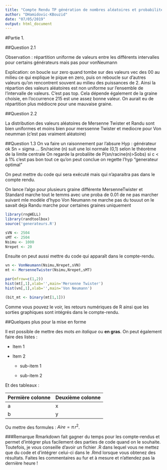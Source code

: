 ```yaml
---
title: "Compte Rendu TP génération de nombres aléatoires et probabilités"
author: "DHamidovic-KBouzid"
date: "07/05/2019"
output: html_document
---
```

#Partie 1.

##Question 2.1

Observation : répartition uniforme de valeurs entre les différents intervalles pour certains générateurs mais pas pour vonNeumann

Explication: on boucle sur zero quand tombe sur des valeurs vec des 00 au milieu ce qui explique le pique en zero, puis on reboucle sur d'autres valeurs qu'on rencontrent souvent au milieu des puissances de 2. Ainsi la répartion des valeurs aléatoires est non uniforme sur l'ensemble de l'intervalle de valeurs. C'est pas top. Cela dépende également de la graine choisie, en l'occurrence 215 est une assez bonne valeur. On aurait eu de répartition plus médiocre pour une mauvaise graine. 

##Question 2.2

La distribution des valeurs aléatoires de Mersenne Twister et Randu sont bien uniformes et moins bien pour merssenne Twister et mediocre pour Von neumman (c'est pas vraiment aléatoire) 

##Question 1.3
On va faire un raisonnement par l'absure 
Hyp : générateur ok 
Sn = sigma ... 
Sn/racine (n) suit une loi normale (0,1) selon le théorème de la limite centrale 
On regarde la probaliite de P(sn/racine(n)>Sobs) 
si c < à 1% c'est pas bon tout ce qu'on peut conclue on regette l'hyp "generateur optimal" 

On peut mettre du code qui sera exécuté mais qui n'aparaitra pas dans le compte rendu.

On lance l'algo pour plusieurs graine différente 
MersenneTwister et Standard marche tout le temms avec une proba de 0.01 de ne pas marcher suivant mle modèle d'hypo 
Von Neumann ne marche pas du touuut on le savait deja 
Randu marche pour certaines graines uniquement 


```r
library(rngWELL)
library(randtoolbox)
source('generateurs.R')

sVN <- 2504
sMT <- 2504
Nsimu <- 1000
Nrepet <- 20
```

Ensuite on peut aussi mettre du code qui apparaît dans le compte-rendu. 
```r
vn <- VonNeumann(Nsimu,Nrepet,sVN)
mt <- MersenneTwister(Nsimu,Nrepet,sMT)

par(mfrow=c(1,2))
hist(mt[,1],xlab='',main='Mersenne Twister')
hist(vn[,1],xlab='',main='Von Neumann')

(bit_mt <- binary(mt[1,1]))
```


Comme vous pouvez le voir, les retours numériques de R ainsi que les sorties graphiques sont intégrés dans le compte-rendu.

##Quelques plus pour la mise en forme

Il est possible de mettre des mots *en italique* ou **en gras**.
On peut également faire des listes :

* Item 1 

* Item 2 

    + sub-item 1 

    + sub-item 2 

Et des tableaux :

Permière colonne | Deuxième colonne 
------------- | ------------- 
a    | x        
b        | y        

Ou mettre des formules : $Aire = \pi\,r^{2}$.

###Remarque
Rmarkdown fait gagner du temps pour les compte-rendus et permet d'intégrer plus facilement des parties de code quand on le souhaite. Toutefois, je vous conseille d'avoir un fichier .R dans lequel vous ne mettez que du code et d'intégrer celui-ci dans le .Rmd lorsque vous obtenez des résultats. Faites les commentaires au fur et à mesure et n'attendez pas la dernière heure !

